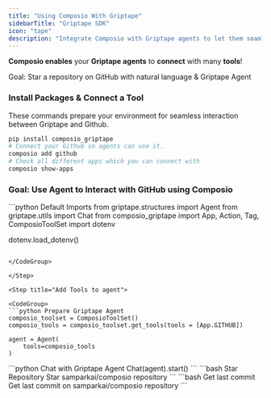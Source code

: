```yaml
---
title: "Using Composio With Griptape"
sidebarTitle: "Griptape SDK"
icon: "tape"
description: "Integrate Composio with Griptape agents to let them seamlessly interact with external apps"
---
```


**Composio enables** your **Griptape agents** to **connect** with many **tools**!

<Tip>Goal: Star a repository on GitHub with natural language & Griptape Agent</Tip>

### Install Packages & Connect a Tool

These commands prepare your environment for seamless interaction between Griptape and Github.
<CodeGroup>
``` bash Run command
pip install composio_griptape
# Connect your Github so agents can use it. 
composio add github
# Check all different apps which you can connect with
composio show-apps

```
</CodeGroup>

### Goal: Use Agent to Interact with GitHub using Composio

<Steps>
<Step title="Import Base Packages">

<CodeGroup>
```python Default Imports
from griptape.structures import Agent
from griptape.utils import Chat
from composio_griptape import App, Action, Tag, ComposioToolSet
import dotenv

dotenv.load_dotenv()
```

</CodeGroup>

</Step>

<Step title="Add Tools to agent">

<CodeGroup>
```python Prepare Griptape Agent
composio_toolset = ComposioToolSet()
composio_tools = composio_toolset.get_tools(tools = [App.GITHUB])

agent = Agent(
    tools=composio_tools
)
```

</CodeGroup>

</Step>

<Step title="Start Agent Chat">

<CodeGroup>
```python Chat with Griptape Agent
Chat(agent).start()
```

</CodeGroup>

</Step>
<Step title="Talk with Agent">
<Tabs>
<Tab title="Star Repository">
<CodeGroup>
```bash Star Repository
Star samparkai/composio repository
```
</CodeGroup>
</Tab>
<Tab title="Get last Commit">
<CodeGroup>
```bash Get last commit
Get last commit on samparkai/composio repository
```
</CodeGroup>
</Tab>
</Tabs>
</Step>
</Steps>


